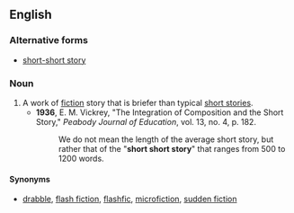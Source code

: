 ==English==

===Alternative forms===
*[[short-short story]]

===Noun===
{{en-noun|head=[[short]] [[short]] [[story]]|short short stories}}

# A work of [[fiction]] story that is briefer than typical [[short story|short stories]].
#*'''1936''', E. M. Vickrey, "The Integration of Composition and the Short Story," ''Peabody Journal of Education'', vol. 13, no. 4, p. 182.
#*:We do not mean the length of the average short story, but rather that of the "'''short short story'''" that ranges from 500 to 1200 words.

====Synonyms====
*[[drabble]], [[flash fiction]], [[flashfic]], [[microfiction]], [[sudden fiction]]